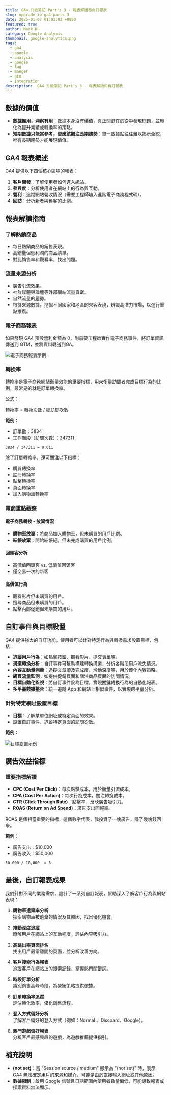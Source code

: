 ```yaml
---
title: GA4 升級筆記 Part's 3 - 報表解讀和自訂報表
slug: upgrade-to-ga4-parts-3
date: 2025-01-07 01:01:02 +0800
featured: true
author: Mark Ku
category: Google Analysis
thumbnail: google-analytics.png
tags:
  - ga4
  - google
  - analysis
  - google
  - tag
  - manger
  - gtm
  - integration
description:  GA4 升級筆記 Part's 3 - 報表解讀和自訂報表
---
```

## 數據的價值
- **數據無用，洞察有用**：數據本身沒有價值，真正關鍵在於從中發現問題，並轉化為提升業績或轉換率的策略。
- **短期數據只能當參考，更應該觀注長期趨勢**：單一數據點往往難以揭示全貌，唯有長期趨勢才能展現價值。

## GA4 報表概述

GA4 提供以下四個核心區塊的報表：

1. **客戶開發**：了解使用者如何進入網站。
2. **參與度**：分析使用者在網站上的行為與互動。
3. **營利**：追蹤網站營收情況（需要工程師埴入進階電子商務程式碼）。
4. **回訪**：分析新者與舊客的比例。

## 報表解讀指南

### 了解熱銷商品

- 每日熱銷商品的銷售表現。
- 高銷量但低利潤的商品清單。
- 對比銷售率和觀看率，找出問題。

### 流量來源分析

- 廣告引流效果。
- 社群媒體與論壇等外部網站流量貢獻。
- 自然流量的趨勢。
- 根據來源數據，挖掘不同國家和地區的來客表現，辨識高潛力市場，以進行重點推廣。

### 電子商務報表

如果發現 GA4 預設營利金額為 0，則需要工程師實作電子商務事件，將訂單資訊傳送到 GTM，並將資料轉送到GA。

![電子商務報表示例](revenue-report.png)

### 轉換率

轉換率是電子商務網站衡量效能的重要指標，用來衡量訪問者完成目標行為的比例，最常見的就是訂單轉換率。

公式：

轉換率 = 轉換次數 / 總訪問次數

**範例：**

- 訂單數：3834
- 工作階段（訪問次數）：347311

```
3834 / 347311 = 0.011
```

除了訂單轉換率，還可關注以下指標：

- 購買轉換率
- 註冊轉換率
- 點擊轉換率
- 頁面轉換率
- 加入購物車轉換率

### 電商重點觀察

#### **電子商務轉換 - 放棄情況**
- **購物車放棄**：將商品加入購物車，但未購買的用戶比例。
- **結帳放棄**：開始結帳紀，但未完成購買的用戶比例。

#### **回頭客分析**

- 高價值回頭客 vs. 低價值回頭客
- 僅交易一次的新客

#### **高價值行為**

- 觀看影片但未購買的用戶。
- 搜尋商品但未購買的用戶。
- 點擊內部促銷但未購買的用戶。

## 自訂事件與目標設置

GA4 提供強大的自訂功能，使用者可以針對特定行為與轉換需求設置目標，包括：

- **追蹤用戶行為**：如點擊按鈕、觀看影片、提交表單等。
- **溝道轉換分析**：自訂事件可幫助構建轉換溝道，分析各階段用戶流失情況。
- **內容互動量測量**：追蹤文章讀及完成度、滑動深度等，用於優化內容策略。
- **網頁流量監測**：如提供促銷頁面和關注商品頁面的訪問情況。
- **目標自動化監視**：將自訂事件設為目標，實現關鍵轉換行為的自動化報表。
- **多平臺數據整合**：統一追蹤 App 和網站上相似事件，以實現跨平臺分析。

### 針對特定網址設置目標

- **目標**：了解某單位網址或特定頁面的效果。
- 設置自訂事件，追蹤特定頁面的訪問次數。

**範例：**

![目標設置示例](conversion-report.png)

## 廣告效益指標

### 重要指標解讀

- **CPC (Cost Per Click)**：每次點擊成本，用於衡量引流成本。
- **CPA (Cost Per Action)**：每次行為成本，關注轉換成本。
- **CTR (Click Through Rate)**：點擊率，反映廣告吸引力。
- **ROAS (Return on Ad Spend)**：廣告支出回報率。

ROAS 是個相當重要的指標，這個數字代表，我投資了一塊廣告，賺了幾塊錢回來。

**範例**：

- 廣告支出：$10,000
- 廣告收入：$50,000
```
50,000 / 10,000  = 5
```

## 最後，自訂報表成果
我們針對不同的業務需求，設計了一系列自訂報表，幫助深入了解客戶行為與網站表現：

1. **購物車遺棄率分析**  
   探索購物車被遺棄的情況及其原因，找出優化機會。
   
2. **捲動深度追蹤**  
   瞭解用戶在網站上的互動程度，評估內容吸引力。

3. **高跳出率頁面排名**  
   找出用戶最常離開的頁面，並分析改善方向。

4. **客戶搜索行為報表**  
   追蹤客戶在網站上的搜索記錄，掌握熱門關鍵詞。

5. **時段訂單分析**  
   識別銷售高峰時段，為營銷策略提供依據。

6. **訂單轉換率追蹤**  
   評估轉化效率，優化銷售流程。

7. **登入方式偏好分析**  
   了解客戶偏好的登入方式（例如：Normal 、Discoard、Google）。

8. **熱門遊戲偏好報表**  
   分析客戶最感興趣的遊戲，為遊戲推薦提供指引。

## 補充說明
- **(not set)**：當 "Session source / medium" 顯示為 "(not set)" 時，表示 GA4 無法確定用戶的來源和媒介，可能是由於直接輸入網址或其他原因。
- **數據限制**：啟用 Google 信號且日期範圍內使用者數量偏低，可能導致報表或探索資料無法顯示。


